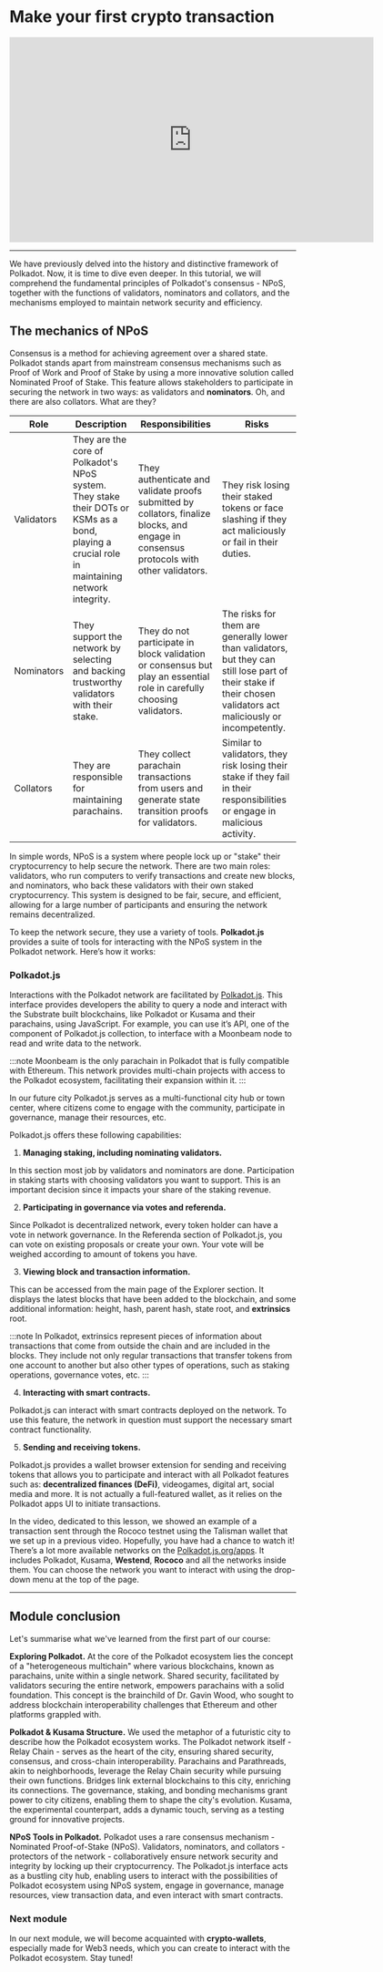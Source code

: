 # Make your first crypto transaction

<center>
<iframe width="640" height="360"
    src="https://www.youtube.com/embed/B624H4K1Fzc?fs=2&autoplay=0" frameborder="0"
    allow="fullscreen; accelerometer; autoplay; clipboard-write; encrypted-media; gyroscope; picture-in-picture" allowfullscreen></iframe>
</center>
<hr/>

We have previously delved into the history and distinctive framework of Polkadot. Now, it is time to dive even deeper. In this tutorial, we will comprehend the fundamental principles of Polkadot's consensus - NPoS, together with the functions of validators, nominators and collators, and the mechanisms employed to maintain network security and efficiency.

## **The mechanics of NPoS**


Consensus is a method for achieving agreement over a shared state. Polkadot stands apart from mainstream consensus mechanisms such as Proof of Work and Proof of Stake by using a more innovative solution called Nominated Proof of Stake. This feature allows stakeholders to participate in securing the network in two ways: as validators and **nominators**. Oh, and there are also collators. What are they?

| Role | Description | Responsibilities | Risks |
| --- | --- | --- | --- |
| Validators | They are the core of Polkadot's NPoS system. They stake their DOTs or KSMs as a bond, playing a crucial role in maintaining network integrity. | They authenticate and validate proofs submitted by collators, finalize blocks, and engage in consensus protocols with other validators. | They risk losing their staked tokens or face slashing if they act maliciously or fail in their duties. |
| Nominators | They support the network by selecting and backing trustworthy validators with their stake. | They do not participate in block validation or consensus but play an essential role in carefully choosing validators. | The risks for them are generally lower than validators, but they can still lose part of their stake if their chosen validators act maliciously or incompetently. |
| Collators | They are responsible for maintaining parachains. | They collect parachain transactions from users and generate state transition proofs for validators. | Similar to validators, they risk losing their stake if they fail in their responsibilities or engage in malicious activity. |

In simple words, NPoS is a system where people lock up or "stake" their cryptocurrency to help secure the network. There are two main roles: validators, who run computers to verify transactions and create new blocks, and nominators, who back these validators with their own staked cryptocurrency. This system is designed to be fair, secure, and efficient, allowing for a large number of participants and ensuring the network remains decentralized.

To keep the network secure, they use a variety of tools. **Polkadot.js** provides a suite of tools for interacting with the NPoS system in the Polkadot network. Here’s how it works:

### Polkadot.js

Interactions with the Polkadot network are facilitated by [Polkadot.js](https://polkadot.js.org/). This interface provides developers the ability to query a node and interact with the Substrate built blockchains, like Polkadot or Kusama and their parachains, using JavaScript. For example, you can use it’s API, one of the component of Polkadot.js collection, to interface with a Moonbeam node to read and write data to the network.


:::note
Moonbeam is the only parachain in Polkadot that is fully compatible with Ethereum. This network provides multi-chain projects with access to the Polkadot ecosystem, facilitating their expansion within it.
:::

In our future city Polkadot.js serves as a multi-functional city hub or town center, where citizens come to engage with the community, participate in governance, manage their resources, etc.

Polkadot.js offers these following capabilities:

1. **Managing staking, including nominating validators.**

In this section most job by validators and nominators are done. Participation in staking starts with choosing validators you want to support. This is an important decision since it impacts your share of the staking revenue.

2. **Participating in governance via votes and referenda.**

Since Polkadot is decentralized network, every token holder can have a vote in network governance. In the Referenda section of Polkadot.js, you can vote on existing proposals or create your own. Your vote will be weighed according to amount of tokens you have.

3. **Viewing block and transaction information.**

This can be accessed from the main page of the Explorer section. It displays the latest blocks that have been added to the blockchain, and some additional information: height, hash, parent hash, state root, and **extrinsics** root.

:::note
In Polkadot, extrinsics represent pieces of information about transactions that come from outside the chain and are included in the blocks. They include not only regular transactions that transfer tokens from one account to another but also other types of operations, such as staking operations, governance votes, etc.
:::

4. **Interacting with smart contracts.**

Polkadot.js can interact with smart contracts deployed on the network. To use this feature, the network in question must support the necessary smart contract functionality.

5. **Sending and receiving tokens.**

Polkadot.js provides a wallet browser extension for sending and receiving tokens that allows you to participate and interact with all Polkadot features such as: **decentralized finances (DeFi)**, videogames, digital art, social media and more. It is not actually a full-featured wallet, as it relies on the Polkadot apps UI to initiate transactions.

In the video, dedicated to this lesson, we showed an example of a transaction sent through the Rococo testnet using the Talisman wallet that we set up in a previous video. Hopefully, you have had a chance to watch it! There’s a lot more available networks on the [Polkadot.js.org/apps](http://Polkadot.js.org/apps). It includes Polkadot, Kusama, **Westend**, **Rococo** and all the networks inside them. You can choose the network you want to interact with using the drop-down menu at the top of the page.

<hr/>

## **Module conclusion**

Let's summarise what we've learned from the first part of our course:

**Exploring Polkadot.** At the core of the Polkadot ecosystem lies the concept of a "heterogeneous multichain" where various blockchains, known as parachains, unite within a single network. Shared security, facilitated by validators securing the entire network, empowers parachains with a solid foundation. This concept is the brainchild of Dr. Gavin Wood, who sought to address blockchain interoperability challenges that Ethereum and other platforms grappled with.

**Polkadot & Kusama Structure.** We used the metaphor of a futuristic city to describe how the Polkadot ecosystem works. The Polkadot network itself - Relay Chain - serves as the heart of the city, ensuring shared security, consensus, and cross-chain interoperability. Parachains and Parathreads, akin to neighborhoods, leverage the Relay Chain security while pursuing their own functions. Bridges link external blockchains to this city, enriching its connections. The governance, staking, and bonding mechanisms grant power to city citizens, enabling them to shape the city's evolution. Kusama, the experimental counterpart, adds a dynamic touch, serving as a testing ground for innovative projects.

**NPoS Tools in Polkadot.** Polkadot uses a rare consensus mechanism - Nominated Proof-of-Stake (NPoS). Validators, nominators, and collators - protectors of the network -  collaboratively ensure network security and integrity by locking up their cryptocurrency. The Polkadot.js interface acts as a bustling city hub, enabling users to interact with the possibilities of Polkadot ecosystem using NPoS system, engage in governance, manage resources, view transaction data, and even interact with smart contracts.

### Next module

In our next module, we will become acquainted with **crypto-wallets**, especially made for Web3 needs, which you can create to interact with the Polkadot ecosystem. Stay tuned!
